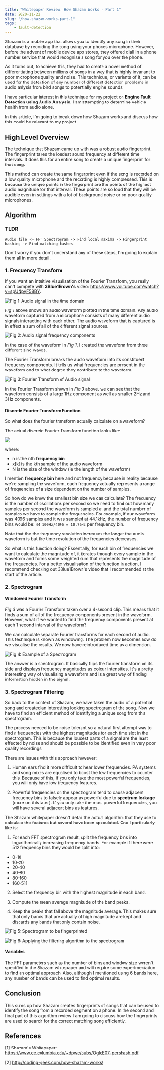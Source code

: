 ```yaml
---
title: "Whitepaper Review: How Shazam Works - Part 1"
date: 2020-11-22
slug: "/how-shazam-works-part-1"
tags:
    - fault-detection
---
```


Shazam is a mobile app that allows you to identify any song in their database by recording the song
using your phones microphone. However, before the advent of mobile device app stores, they offered
diall in a phone number service that would recognise a song for you over the phone.

As it turns out, to achieve this, they had to create a novel method of differentiating between millions 
of songs in a way that is highly invariant to poor microphone quality and noise. This technique, or variants
of it, can be used for the detection of any number of different detection problems in audio anlysis from
bird songs to potentially engine sounds.

I have particular interest in this technique for my project on __Engine Fault Detection using Audio Analysis__.
I am attempting to determine vehicle health from audio alone.

In this article, I'm going to break down how Shazam works and discuss how this could be relevant to my project.

## High Level Overview

The technique that Shazam came up with was a robust audio fingerprint. The fingerprint takes the loudest sound
frequency at different time intervals. It does this for an entire song to create a unique fingerprint for that song.

This method can create the same fingerprint even if the song is recorded on a low quality microphone and the recording
is highly compressed. This is because the unique points in the fingerprint are the points of the highest audio magnitude
for that interval. These points are so loud that they will be audible even in settings with a lot of background noise or
on poor quality microphones.

## Algorithm

### TLDR

```
Audio file -> FFT Spectrogram -> Find local maxima -> Fingerprint hashing -> Find matching hashes
```

Don't worry if you don't understand any of these steps, I'm going to explain them all in more detail.

### 1. Frequency Transform

If you want an intuitive visualisation of the Fourier Transform, you really can't compete with
__3Blue1Brown's__ video: https://www.youtube.com/watch?v=spUNpyF58BY.

![](./images/audio-signal.png "Fig 1: Audio signal in the time domain")

*Fig 1* above shows an audio waveform plotted in the time domain. Any audio waveform captured
from a microphone consists of many different audio signals interacting with each other.
The audio waveform that is captured is in effect a sum of all of the different signal sources.

![](./images/audio-signal-components.png "Fig 2: Audio signal frequency components")

In the case of the waveform in *Fig 1*, I created the waveform from three different sine waves.

The Fourier Transform breaks the audio waveform into its constituent frequency components. It
tells us what frequencies are present in the waveform and to what degree they contribute to
the waveform.

![](./images/audio-signal-fourier-transform.png "Fig 3: Fourier Transform of Audio signal")

In the Fourier Transform shown in *Fig 3* above, we can see that the waveform consists
of a large 1Hz component as well as smaller 2Hz and 3Hz components.

#### Discrete Fourier Transform Function

So what does the fourier transform actually calculate on a waveform?

The actual discrete Fourier Transform function looks like:

![](./images/dft-formula.png)

where:

- n is the nth __frequency bin__
- x[k] is the kth sample of the audio waveform
- N is the size of the window (ie the length of the waveform)

I mention __frequency bin__ here and not frequency because in reality because we're
sampling the waveform, each frequency actually represents a range of frequencies of a
size dependent on the number of samples.

So how do we know the smallest bin size we can calculate? The frequency is
the number of oscillations per second so we need to find out how many samples
per second the waveform is sampled at and the total number of samples we
have to sample the frequencies. For example, if our waveform was 4096 samples and
it was sampled at 44.1kHz, the number of frequency bins would be: `44,100Hz/4096 = 10.76Hz`
per frequency bin.

Note that the the frequency resolution increases the longer the audio waveform is
but the time resolution of the frequencies decreases.

So what is this function doing? Essentially, for each bin of frequencies we want 
to calculate the magnitude of, it iterates through every sample in the waveform and forms some
weighted sum that represents the magnitude of the frequencies. For a better
visualisation of the function in action, I recommend checking out 3Blue1Brown's
video that I recommended at the start of the article.

### 2. Spectrogram

#### Windowed Fourier Transform

*Fig 3* was a Fourier Transform taken over a 4-second clip. This means that it finds
a sum of all of the frequency components present in the waveform. However, what if 
we wanted to find the frequency components present at each 1 second interval of the waveform?

We can calculate separate Fourier transforms for each second of audio.
This technique is known as windowing. The problem
now becomes how do we visualise the results. We now have reintroduced time as a
dimension.

![](./images/spectrogram.png "Fig 4: Example of a Spectrogram")

The answer is a spectrogram. It basically flips the fourier transform on its side
and displays frequency magnitudes as colour intensities. It's a pretty interesting
way of visualising a waveform and is a great way of finding information hidden in
the signal.

### 3. Spectrogram Filtering

So back to the context of Shazam, we have taken the audio of a potential song and
created an interesting looking spectrogram of the song. Now we have to find
an efficient method of identifying a unique song from this spectrogram.

The process needed to be noise tolerant so a natural first attempt was to find
`n` frequencies with the highest magnitudes for each time slot in the spectrogram.
This is because the loudest parts of a signal are the least effected by noise and
should be possible to be identified even in very poor quality recordings.

There are issues with this approach however:

1. Human ears find it more difficult to hear lower frequencies. PA systems and
song mixes are equalised to boost the low frequencies to counter this. Because of
this, if you only take the most powerful frequencies, you will only have low frequency
features.

2. Powerful frequencies on the spectrogram tend to cause adjacent frequency bins
to falsely appear as powerful due to __spectrum leakage__ (more on this later).
If you only take the most powerful frequencies, you will have several adjacent bins
as features.

The Shazam whitepaper doesn't detail the actual algorithm that they use to calculate
the features but several have been speculated. One I particularly like is:

1. For each FFT spectrogram result, split the frequency bins into logarithmically
increasing frequency bands. For example if there were 512 frequency bins they
would be split into:

- 0-10
- 10-20
- 20-40
- 40-80
- 80-160
- 160-511

2. Select the frequency bin with the highest magnitude in each band.

3. Compute the mean average magnitude of the band peaks.

4. Keep the peaks that fall above the magnitude average. This makes sure that only
bands that are actually of high magnitude are kept and discards any bands that only
contain noise.

![](./images/spectrogram-for-fingerprint.png "Fig 5: Spectrogram to be fingerprinted")

![](./images/spectrogram-fingerprint.png "Fig 6: Applying the filtering algorithm to the spectrogram")

#### Variables

The FFT parameters such as the number of bins and window size weren't specified in
the Shazam whitepaper and will require some experimentation to find an optimal
approach. Also, although I mentioned using 6 bands here, any number of bands
can be used to find optimal results.

## Conclusion

This sums up how Shazam creates fingerprints of songs that can be used to identify
the song from a recorded segment on a phone. In the second and final part of this algorithm
review I am going to discuss how the fingerprints are used to search for the correct
matching song efficiently.

## References

[1] Shazam's Whitepaper: https://www.ee.columbia.edu/~dpwe/pubs/OgleE07-pershash.pdf

[2] http://coding-geek.com/how-shazam-works/
